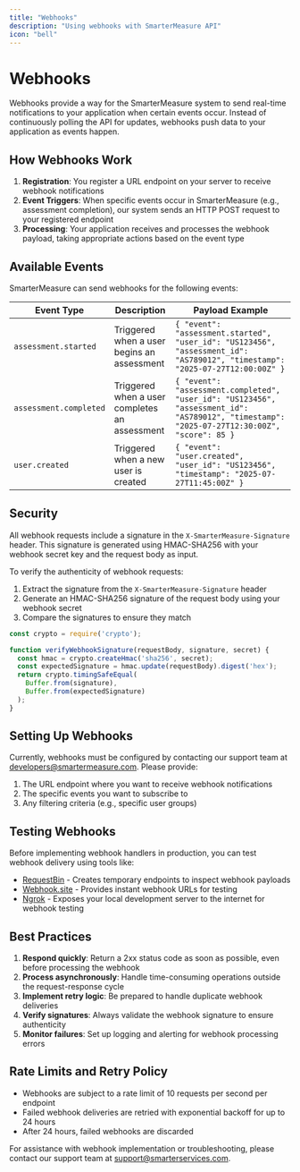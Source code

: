 ```yaml
---
title: "Webhooks"
description: "Using webhooks with SmarterMeasure API"
icon: "bell"
---
```


# Webhooks

Webhooks provide a way for the SmarterMeasure system to send real-time notifications to your application when certain events occur. Instead of continuously polling the API for updates, webhooks push data to your application as events happen.

## How Webhooks Work

1. **Registration**: You register a URL endpoint on your server to receive webhook notifications
2. **Event Triggers**: When specific events occur in SmarterMeasure (e.g., assessment completion), our system sends an HTTP POST request to your registered endpoint
3. **Processing**: Your application receives and processes the webhook payload, taking appropriate actions based on the event type

## Available Events

SmarterMeasure can send webhooks for the following events:

| Event Type | Description | Payload Example |
|------------|-------------|-----------------|
| `assessment.started` | Triggered when a user begins an assessment | `{ "event": "assessment.started", "user_id": "US123456", "assessment_id": "AS789012", "timestamp": "2025-07-27T12:00:00Z" }` |
| `assessment.completed` | Triggered when a user completes an assessment | `{ "event": "assessment.completed", "user_id": "US123456", "assessment_id": "AS789012", "timestamp": "2025-07-27T12:30:00Z", "score": 85 }` |
| `user.created` | Triggered when a new user is created | `{ "event": "user.created", "user_id": "US123456", "timestamp": "2025-07-27T11:45:00Z" }` |

## Security

All webhook requests include a signature in the `X-SmarterMeasure-Signature` header. This signature is generated using HMAC-SHA256 with your webhook secret key and the request body as input.

To verify the authenticity of webhook requests:

1. Extract the signature from the `X-SmarterMeasure-Signature` header
2. Generate an HMAC-SHA256 signature of the request body using your webhook secret
3. Compare the signatures to ensure they match

```javascript
const crypto = require('crypto');

function verifyWebhookSignature(requestBody, signature, secret) {
  const hmac = crypto.createHmac('sha256', secret);
  const expectedSignature = hmac.update(requestBody).digest('hex');
  return crypto.timingSafeEqual(
    Buffer.from(signature),
    Buffer.from(expectedSignature)
  );
}
```

## Setting Up Webhooks

Currently, webhooks must be configured by contacting our support team at developers@smartermeasure.com. Please provide:

1. The URL endpoint where you want to receive webhook notifications
2. The specific events you want to subscribe to
3. Any filtering criteria (e.g., specific user groups)

## Testing Webhooks

Before implementing webhook handlers in production, you can test webhook delivery using tools like:

- [RequestBin](https://requestbin.com/) - Creates temporary endpoints to inspect webhook payloads
- [Webhook.site](https://webhook.site/) - Provides instant webhook URLs for testing
- [Ngrok](https://ngrok.com/) - Exposes your local development server to the internet for webhook testing

## Best Practices

1. **Respond quickly**: Return a 2xx status code as soon as possible, even before processing the webhook
2. **Process asynchronously**: Handle time-consuming operations outside the request-response cycle
3. **Implement retry logic**: Be prepared to handle duplicate webhook deliveries
4. **Verify signatures**: Always validate the webhook signature to ensure authenticity
5. **Monitor failures**: Set up logging and alerting for webhook processing errors

## Rate Limits and Retry Policy

- Webhooks are subject to a rate limit of 10 requests per second per endpoint
- Failed webhook deliveries are retried with exponential backoff for up to 24 hours
- After 24 hours, failed webhooks are discarded

For assistance with webhook implementation or troubleshooting, please contact our support team at support@smarterservices.com.
